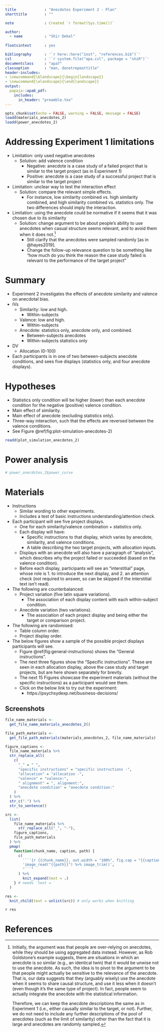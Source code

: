 ```yaml
---
title             : "Anecdotes Experiment 2 - Plan"
shorttitle        : ""

note              : Created `r format(Sys.time())`

author: 
  - name          : "Shir Dekel"
  
floatsintext      : yes

bibliography      : '`r here::here("inst", "references.bib")`'
csl               : '`r system.file("apa.csl", package = "shiR")`'
documentclass     : "apa7"
classoption       : "man, donotrepeattitle"
header-includes:
- \newcommand{\blandscape}{\begin{landscape}}
- \newcommand{\elandscape}{\end{landscape}}
output: 
  papaja::apa6_pdf:
    includes: 
      in_header: "preamble.tex"
---
```


```r
opts_chunk$set(echo = FALSE, warning = FALSE, message = FALSE)
loadd(materials_anecdotes_2)
loadd(power_anecdotes_2)
```

# Addressing Experiment 1 limitations

- Limitation: only used negative anecdotes
    - Solution: add valence condition
        - Negative: anecdote is a case study of a failed project that is similar to
          the target project (as in Experiment 1)
        - Positive: anecdote is a case study of a successful project that is similar to
          the target project
- Limitation: unclear way to test the interaction effect
    - Solution: compare the relevant simple effects.
        - For instance, low similarity combined vs. high similarity combined, and
          high similarity combined vs. statistics only. The two differences
          should imply the interaction.
- Limitation: using the anecdote could be normative if it seems that it was
  chosen due to its similarity
    - Solution: change argument to be about people's ability to use anecdotes
    when casual structure seems relevant, and to avoid them when it does not.[^1]
        - Still clarify that the anecdotes were sampled randomly [as in @hayes2019].
        - Change the follow-up relevance question to be something like "how much
          do you think the reason the case study failed is relevant to the
          performance of the target project"
 
[^1]: Initially, the argument was that people are over-relying on anecdotes, while
      they should be using aggregated data instead. However, as Rob Goldstone’s
      example suggests, there are situations in which an anecdote is so similar (e.g.,
      an identical twin) that it would be unwise not to use the anecdote. As such, the
      idea is to pivot to the argument to be that people might actually be sensitive
      to the relevance of the anecdote. That is, our data suggests that they (arguably
      wisely) use the anecdote when it seems to share causal structure, and use it
      less when it doesn’t (even though it’s the same type of project). In fact,
      people seem to actually integrate the anecdote with the statistical information.

      Therefore, we can keep the anecdote descriptions the same as in Experiment 1
      (i.e., either causally similar to the target, or not). Further, we do not need
      to include any further descriptions of the pool of anecdotes (such as the limit
      of similarity) other than the fact that it is large and anecdotes are randomly
      sampled.

# Summary

- Experiment 2 investigates the effects of anecdote similarity and valence on
  anecdotal bias.
- IVs
    - Similarity: low and high.
        - Within-subjects
    - Valence: low and high.
        - Within-subjects
    - Anecdote: statistics only, anecdote only, and combined.
        - Between-subjects anecdotes
        - Within-subjects statistics only
- DV
    - Allocation (0-100)
- Each participants is in one of two between-subjects anecdote conditions, and
  sees five displays (statistics only, and four anecdote displays).

# Hypotheses

- Statistics only condition will be higher (lower) than each anecdote condition for the
  negative (positive) valence condition.
- Main effect of similarity. 
- Main effect of anecdote (excluding statistics only).
- Three-way interaction, such that the effects are reversed between the valence conditions.
- See Figure\ \@ref(fig:plot-simulation-anecdotes-2)

```r
readd(plot_simulation_anecdotes_2)
```

# Power analysis

\newpage

\blandscape

```r
# power_anecdotes_2$power_curve
```

\elandscape

\newpage

# Materials

- Instructions
    - Similar wording to other experiments.
    - Includes a test of basic instructions understanding/attention check.
- Each participant will see five project displays.
    - One for each similarity/valence combination + statistics only.
    - Each display will have:
      - Specific instructions to that display, which varies by anecdote,
        similarity, and valence conditions.
      - A table describing the two target projects, with allocation inputs.
    - Displays with an anecdote will also have a paragraph of "analysis", which
      describes why the project failed or succeeded (based on the valence
      condition).
    - Before each display, participants will see an "interstitial" page, whose
      role is 1. to introduce the next display, and 2. an attention check
      (not required to answer, so can be skipped if the interstitial text isn't
      read).
- The following are counterbalanced:
    - Project variation (five latin square variations).
      - The association of each display content with each within-subject
        condition.
    - Anecdote variation (two variations).
        - The association of each project display and being either the target
          or comparison project.
- The following are randomised:
    - Table column order.
    - Project display order.
- The below figures show a sample of the possible project displays
  participants will see.
    - Figure\ \@ref(fig:general-instructions) shows the "General instructions".
    - The next three figures show the "Specific instructions". These are seen in
      each allocation display, above the case study and target projects, but are
      here shown separately for brevity.
    - The next 15 Figures showcase the experiment materials (without the
        specific instructions) as a participant would see them.
    - Click on the below link to try out the experiment:
        - https://psychsydexp.net/business-decisions/

## Screenshots

```r
file_name_materials <-
  get_file_name_materials_anecdotes_2()

file_path_materials <-
  get_file_path_materials(materials_anecdotes_2, file_name_materials)

figure_captions <-
  file_name_materials %>%
  str_replace_all(
    c(
      "_" = " ",
      "specific instructions" = "specific instructions -",
      "allocation" = "allocation -",
      "valence" = "valence:",
      " alignment" = ", alignment:",
      "anecdote condition" = "anecdote condition:"
    )
  ) %>%
  str_c(".") %>%
  str_to_sentence()

src <-
  list(
    file_name_materials %>%
      str_replace_all("_", "-"),
    figure_captions,
    file_path_materials
  ) %>%
  pmap(
    function(chunk_name, caption, path) {
      c(
        '```{r {{chunk_name}}, out.width = "100%", fig.cap = "{{caption}}", fig.pos = "H"}',
        'image_read("{{path}}") %>% image_trim()',
        "```"
      ) %>%
        knit_expand(text = .)
    } # needs `text = `
  )

res <-
  knit_child(text = unlist(src)) # only works when knitting
```

`r res`

\newpage

# References

\setlength{\parindent}{-0.5in}
\setlength{\leftskip}{0.5in}
